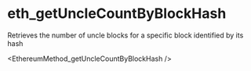 # eth_getUncleCountByBlockHash

Retrieves the number of uncle blocks for a specific block identified by its hash


<EthereumMethod_getUncleCountByBlockHash />
